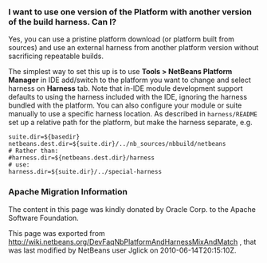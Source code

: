 <!--

    Licensed to the Apache Software Foundation (ASF) under one
    or more contributor license agreements.  See the NOTICE file
    distributed with this work for additional information
    regarding copyright ownership.  The ASF licenses this file
    to you under the Apache License, Version 2.0 (the
    "License"); you may not use this file except in compliance
    with the License.  You may obtain a copy of the License at

      http://www.apache.org/licenses/LICENSE-2.0

    Unless required by applicable law or agreed to in writing,
    software distributed under the License is distributed on an
    "AS IS" BASIS, WITHOUT WARRANTIES OR CONDITIONS OF ANY
    KIND, either express or implied.  See the License for the
    specific language governing permissions and limitations
    under the License.

-->

===I want to use one version of the Platform with another version of the build harness. Can I?===

Yes, you can use a pristine platform download (or platform built from sources)
and use an external harness from another platform version without sacrificing repeatable builds.

The simplest way to set this up is to use '''Tools > NetBeans Platform Manager''' in IDE add/switch to the platform you want to change and select harness on '''Harness''' tab.
Note that in-IDE module development support defaults to using the harness included with the IDE,
ignoring the harness bundled with the platform. You can also
configure your module or suite manually to use a specific harness location. As described in <tt>harness/README</tt> set up a relative path for the platform, but make the harness separate, e.g.

<pre>
suite.dir=${basedir}
netbeans.dest.dir=${suite.dir}/../nb_sources/nbbuild/netbeans
# Rather than:
#harness.dir=${netbeans.dest.dir}/harness
# use:
harness.dir=${suite.dir}/../special-harness
</pre>

===Apache Migration Information===

The content in this page was kindly donated by Oracle Corp. to the
Apache Software Foundation.

This page was exported from http://wiki.netbeans.org/DevFaqNbPlatformAndHarnessMixAndMatch , 
that was last modified by NetBeans user Jglick 
on 2010-06-14T20:15:10Z.

